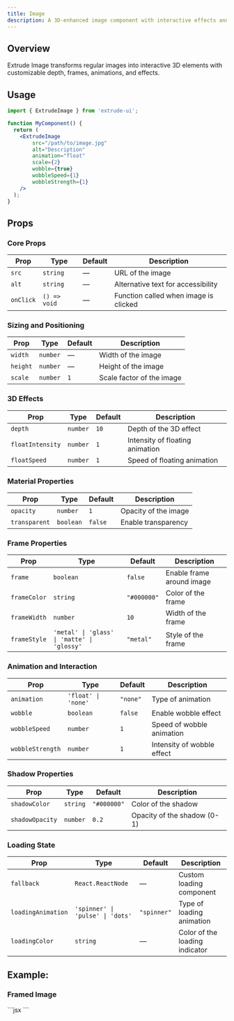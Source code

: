 ```yaml
---
title: Image
description: A 3D-enhanced image component with interactive effects and animations.
---
```



<ExtrudeImage 
  client:load
  src="https://pgtgy4em2f.ufs.sh/f/oMW3imFO9N6PcOOHfvbMOvsrnRhEwqLJa7FIe6Gtj0Cg5WlT"
  alt="ExtrudeUI Logo"
  animation="float"
  scale={2}
  wobble={true}
  wobbleSpeed={1}
  wobbleStrength={1}
/>





## Overview

Extrude Image transforms regular images into interactive 3D elements with customizable depth, frames, animations, and effects.

## Usage

```jsx
import { ExtrudeImage } from 'extrude-ui';

function MyComponent() {
  return (
    <ExtrudeImage 
        src="/path/to/image.jpg"
        alt="Description"
        animation="float"
        scale={2}
        wobble={true}
        wobbleSpeed={1}
        wobbleStrength={1}
    />
  );
}
```

## Props

### Core Props

| Prop | Type | Default | Description |
|------|------|---------|-------------|
| `src` | `string` | — | URL of the image |
| `alt` | `string` | — | Alternative text for accessibility |
| `onClick` | `() => void` | — | Function called when image is clicked |

### Sizing and Positioning

| Prop | Type | Default | Description |
|------|------|---------|-------------|
| `width` | `number` | — | Width of the image |
| `height` | `number` | — | Height of the image |
| `scale` | `number` | `1` | Scale factor of the image |

### 3D Effects

| Prop | Type | Default | Description |
|------|------|---------|-------------|
| `depth` | `number` | `10` | Depth of the 3D effect |
| `floatIntensity` | `number` | `1` | Intensity of floating animation |
| `floatSpeed` | `number` | `1` | Speed of floating animation |

### Material Properties

| Prop | Type | Default | Description |
|------|------|---------|-------------|
| `opacity` | `number` | `1` | Opacity of the image |
| `transparent` | `boolean` | `false` | Enable transparency |

### Frame Properties

| Prop | Type | Default | Description |
|------|------|---------|-------------|
| `frame` | `boolean` | `false` | Enable frame around image |
| `frameColor` | `string` | `"#000000"` | Color of the frame |
| `frameWidth` | `number` | `10` | Width of the frame |
| `frameStyle` | `'metal' \| 'glass' \| 'matte' \| 'glossy'` | `"metal"` | Style of the frame |

### Animation and Interaction

| Prop | Type | Default | Description |
|------|------|---------|-------------|
| `animation` | `'float' \| 'none'` | `"none"` | Type of animation |
| `wobble` | `boolean` | `false` | Enable wobble effect |
| `wobbleSpeed` | `number` | `1` | Speed of wobble animation |
| `wobbleStrength` | `number` | `1` | Intensity of wobble effect |

### Shadow Properties

| Prop | Type | Default | Description |
|------|------|---------|-------------|
| `shadowColor` | `string` | `"#000000"` | Color of the shadow |
| `shadowOpacity` | `number` | `0.2` | Opacity of the shadow (0-1) |

### Loading State

| Prop | Type | Default | Description |
|------|------|---------|-------------|
| `fallback` | `React.ReactNode` | — | Custom loading component |
| `loadingAnimation` | `'spinner' \| 'pulse' \| 'dots'` | `"spinner"` | Type of loading animation |
| `loadingColor` | `string` | — | Color of the loading indicator |

## Example:

### Framed Image

<div style={{display: 'flex', justifyContent: 'center', alignItems: 'center', height: '50vh'}}>
<ExtrudeImage 
  client:load
  width={150}
  height={100}
  src="https://pgtgy4em2f.ufs.sh/f/oMW3imFO9N6PoLPPD4FO9N6PiZVlh2Atm0fQTE7xwbCj3Yya"
  alt="Landscape photo"
  frame={true}
  frameStyle="matte"
  frameWidth={3}
  animation="float"
  floatIntensity={100}
  floatSpeed={2}
  scale={.01}
  frameColor="#a1953a"
/>

</div>
```jsx
<ExtrudeImage 
  width={150}
  height={100}
  src="path/to/image.png"
  alt="Landscape photo"
  frame={true}
  frameStyle="matte"
  frameWidth={3}
  animation="float"
  floatIntensity={100}
  floatSpeed={2}
  scale={.01}
  frameColor="#a1953a"
/>
```

